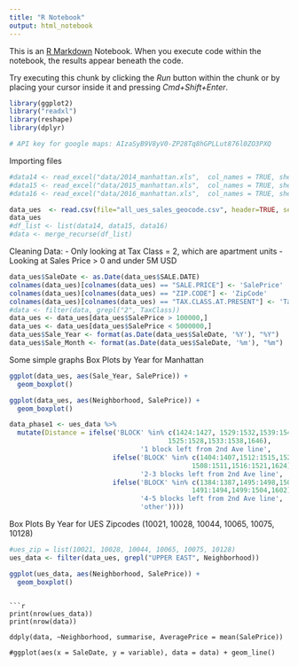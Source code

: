 ```yaml
---
title: "R Notebook"
output: html_notebook
---
```


This is an [R Markdown](http://rmarkdown.rstudio.com) Notebook. When you execute code within the notebook, the results appear beneath the code. 

Try executing this chunk by clicking the *Run* button within the chunk or by placing your cursor inside it and pressing *Cmd+Shift+Enter*. 

```r
library(ggplot2)
library("readxl")
library(reshape)
library(dplyr)

# API key for google maps: AIzaSyB9V8yV0-ZP28Tq8hGPLLut876l0ZO3PXQ
```

Importing files

```r
#data14 <- read_excel("data/2014_manhattan.xls",  col_names = TRUE, sheet = "Manhattan", skip = 4)
#data15 <- read_excel("data/2015_manhattan.xls",  col_names = TRUE, sheet = "Manhattan", skip = 4)
#data16 <- read_excel("data/2016_manhattan.xls",  col_names = TRUE, sheet = "Manhattan", skip = 4)

data_ues  <- read.csv(file="all_ues_sales_geocode.csv", header=TRUE, sep=",")
data_ues
#df_list <- list(data14, data15, data16)
#data <- merge_recurse(df_list)
```

Cleaning Data:
- Only looking at Tax Class = 2, which are apartment units
- Looking at Sales Price > 0 and under 5M USD

```r
data_ues$SaleDate <- as.Date(data_ues$SALE.DATE)
colnames(data_ues)[colnames(data_ues) == "SALE.PRICE"] <- 'SalePrice'
colnames(data_ues)[colnames(data_ues) == "ZIP.CODE"] <- 'ZipCode'
colnames(data_ues)[colnames(data_ues) == "TAX.CLASS.AT.PRESENT"] <- 'TaxClass'
#data <- filter(data, grepl("2", TaxClass))
data_ues <- data_ues[data_ues$SalePrice > 100000,]
data_ues <- data_ues[data_ues$SalePrice < 5000000,]
data_ues$Sale_Year <- format(as.Date(data_ues$SaleDate, '%Y'), "%Y")
data_ues$Sale_Month <- format(as.Date(data_ues$SaleDate, '%m'), "%m")
```

Some simple graphs
Box Plots by Year for Manhattan

```r
ggplot(data_ues, aes(Sale_Year, SalePrice)) +
  geom_boxplot()

ggplot(data_ues, aes(Neighborhood, SalePrice)) +
  geom_boxplot() 
```

```r
data_phase1 <- ues_data %>%
  mutate(Distance = ifelse('BLOCK' %in% c(1424:1427, 1529:1532,1539:1541,1423,1428:1433,
                                        1525:1528,1533:1538,1646),
                                 '1 block left from 2nd Ave line',
                          ifelse('BLOCK' %in% c(1404:1407,1512:1515,1522:1524,1403,1408:1413,
                                              1508:1511,1516:1521,1624),
                                 '2-3 blocks left from 2nd Ave line',
                          ifelse('BLOCK' %in% c(1384:1387,1495:1498,1505:1507,1383,1388:1393,
                                              1491:1494,1499:1504,1602),
                                 '4-5 blocks left from 2nd Ave line',
                                 'other'))))
```

Box Plots By Year for UES Zipcodes (10021, 10028, 10044, 10065, 10075, 10128)
```r

#ues_zip = list(10021, 10028, 10044, 10065, 10075, 10128)
ues_data <- filter(data_ues, grepl("UPPER EAST", Neighborhood))

ggplot(ues_data, aes(Neighborhood, SalePrice)) +
  geom_boxplot()
```
```

```r
print(nrow(ues_data))
print(nrow(data))

ddply(data, ~Neighborhood, summarise, AveragePrice = mean(SalePrice))

#ggplot(aes(x = SaleDate, y = variable), data = data) + geom_line()
```
